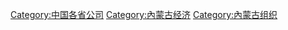 {{Category diffuse}}

[[Category:中国各省公司|Category:中国各省公司]]
[[Category:內蒙古经济|Category:內蒙古经济]]
[[Category:內蒙古组织|Category:內蒙古组织]]
